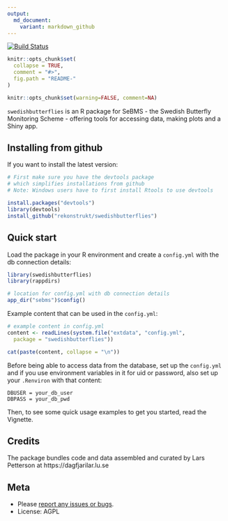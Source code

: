 ```yaml
---
output:
  md_document:
    variant: markdown_github
---
```


[![Build Status](https://travis-ci.org/rekonstrukt/swedishbutterflies.svg?branch=master)](https://travis-ci.org/rekonstrukt/swedishbutterflies)  

<!-- README.md is generated from README.Rmd. Please edit that file -->

```r
knitr::opts_chunk$set(
  collapse = TRUE,
  comment = "#>",
  fig.path = "README-"
)
```

```r
knitr::opts_chunk$set(warning=FALSE, comment=NA)
```

`swedishbutterflies` is an R package for SeBMS - the Swedish Butterfly Monitoring Scheme - offering tools for accessing data, making plots and a Shiny app.

## Installing from github

If you want to install the latest version:

```r
# First make sure you have the devtools package
# which simplifies installations from github
# Note: Windows users have to first install Rtools to use devtools

install.packages("devtools") 
library(devtools)
install_github("rekonstrukt/swedishbutterflies")

```

## Quick start

Load the package in your R environment and create a `config.yml` with the db connection details:

```r

library(swedishbutterflies)
library(rappdirs)

# location for config.yml with db connection details
app_dir("sebms")$config()
```

Example content that can be used in the `config.yml`:

```r

# example content in config.yml
content <- readLines(system.file("extdata", "config.yml", 
  package = "swedishbutterflies"))

cat(paste(content, collapse = "\n"))
```

Before being able to access data from the database, set up the `config.yml` and if you use environment variables in it for uid or password, also set up your `.Renviron` with that content:

```console
DBUSER = your_db_user
DBPASS = your_db_pwd

```

Then, to see some quick usage examples to get you started, read the Vignette.

## Credits

The package bundles code and data assembled and curated by Lars Petterson at https://dagfjarilar.lu.se

## Meta

* Please [report any issues or bugs](https://github.com/rekonstrukt/swedishbutterflies/issues).
* License: AGPL
